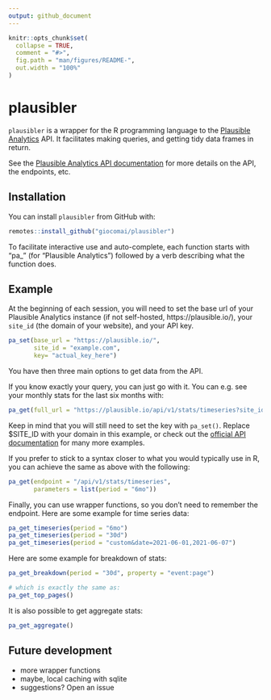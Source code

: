 ```yaml
---
output: github_document
---
```


<!-- README.md is generated from README.Rmd. Please edit that file -->

```r
knitr::opts_chunk$set(
  collapse = TRUE,
  comment = "#>",
  fig.path = "man/figures/README-",
  out.width = "100%"
)
```

# plausibler

<!-- badges: start -->
<!-- badges: end -->

`plausibler` is a wrapper for the R programming language to the [Plausible Analytics](https://plausible.io/) API. It facilitates making queries, and getting tidy data frames in return.

See the [Plausible Analytics API documentation](https://plausible.io/docs/stats-api) for more details on the API, the endpoints, etc.

## Installation

You can install `plausibler` from GitHub with:

``` r
remotes::install_github("giocomai/plausibler")
```

To facilitate interactive use and auto-complete, each function starts with "pa_" (for "Plausible Analytics") followed by a verb describing what the function does.

## Example

At the beginning of each session, you will need to set the base url of your Plausible Analytics instance (if not self-hosted, https://plausible.io/), your `site_id` (the domain of your website), and your API key. 

```r
pa_set(base_url = "https://plausible.io/",
       site_id = "example.com",
       key= "actual_key_here")
```


You have then three main options to get data from the API. 

If you know exactly your query, you can just go with it. You can e.g. see your monthly stats for the last six months with:

```r
pa_get(full_url = "https://plausible.io/api/v1/stats/timeseries?site_id=$SITE_ID&period=6mo")
```

Keep in mind that you will still need to set the key with `pa_set()`. Replace $SITE_ID with your domain in this example, or check out the [official API documentation](https://plausible.io/docs/stats-api) for many more examples.

If you prefer to stick to a syntax closer to what you would typically use in R, you can achieve the same as above with the following:

```r
pa_get(endpoint = "/api/v1/stats/timeseries",
       parameters = list(period = "6mo"))
```

Finally, you can use wrapper functions, so you don't need to remember the endpoint. Here are some example for time series data:

```r
pa_get_timeseries(period = "6mo")
pa_get_timeseries(period = "30d")
pa_get_timeseries(period = "custom&date=2021-06-01,2021-06-07")
```


Here are some example for breakdown of stats:

```r
pa_get_breakdown(period = "30d", property = "event:page")

# which is exactly the same as:
pa_get_top_pages()
```

It is also possible to get aggregate stats:

```r
pa_get_aggregate()
```



## Future development

- more wrapper functions
- maybe, local caching with sqlite
- suggestions? Open an issue
